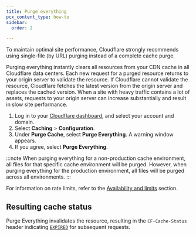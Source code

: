 ```yaml
---
title: ​Purge everything
pcx_content_type: how-to
sidebar:
  order: 2

---
```


To maintain optimal site performance, Cloudflare strongly recommends using single-file (by URL) purging instead of a complete cache purge.

Purging everything instantly clears all resources from your CDN cache in all Cloudflare data centers. Each new request for a purged resource returns to your origin server to validate the resource. If Cloudflare cannot validate the resource, Cloudflare fetches the latest version from the origin server and replaces the cached version. When a site with heavy traffic contains a lot of assets, requests to your origin server can increase substantially and result in slow site performance.

1. Log in to your [Cloudflare dashboard](https://dash.cloudflare.com/login), and select your account and domain.
2. Select **Caching** > **Configuration**.
3. Under **Purge Cache**, select **Purge Everything**. A warning window appears.
4. If you agree, select **Purge Everything**.

:::note
When purging everything for a non-production cache environment, all files for that specific cache environment will be purged. However, when purging everything for the production environment, all files will be purged across all environments.
:::

For information on rate limits, refer to the [Availability and limits](/cache/how-to/purge-cache/#availability-and-limits) section.

## Resulting cache status

Purge Everything invalidates the resource, resulting in the `CF-Cache-Status` header indicating [`EXPIRED`](/cache/concepts/cache-responses/#expired) for subsequent requests.
